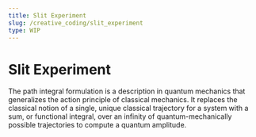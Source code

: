 ```yaml
---
title: Slit Experiment
slug: /creative_coding/slit_experiment
type: WIP
---
```



# Slit Experiment

<Suspense>
  <Preview />
</Suspense>

The path integral formulation is a description in quantum mechanics that generalizes the action principle of classical mechanics. It replaces the classical notion of a single, unique classical trajectory for a system with a sum, or functional integral, over an infinity of quantum-mechanically possible trajectories to compute a quantum amplitude.

